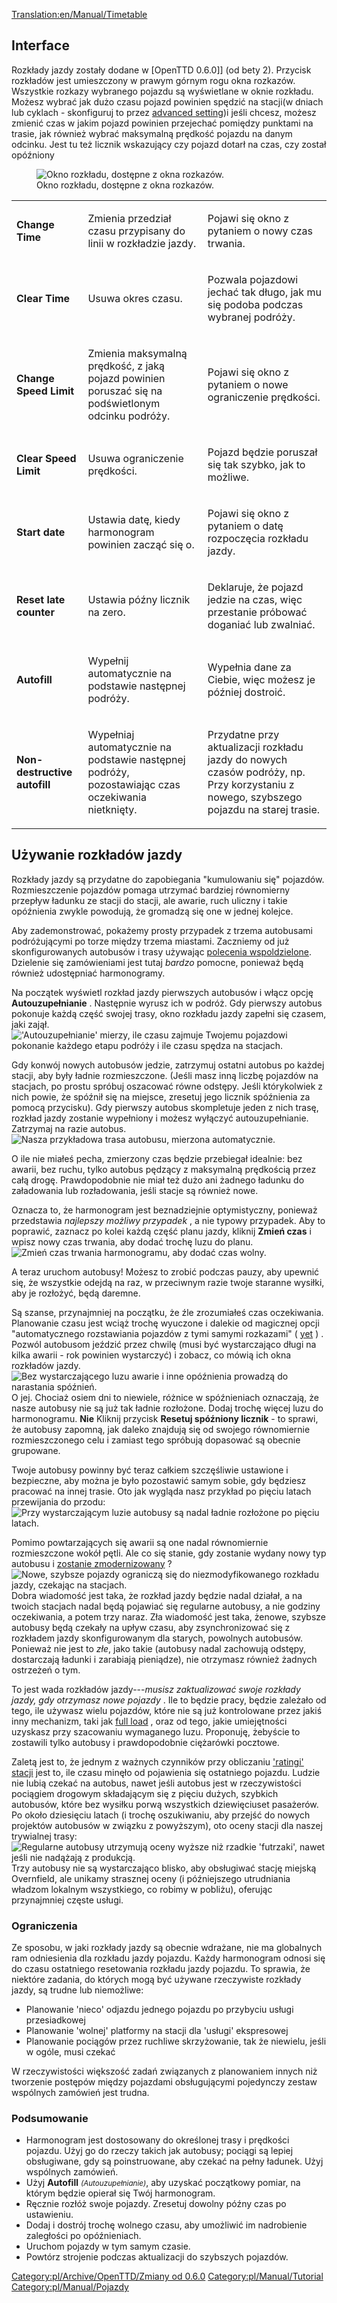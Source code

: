 [[Translation:en/Manual/Timetable]]
{{pl/Tłumaczenie|oryg. = en/Manual/Timetable
|Postępy =95
}}

== Interface ==
Rozkłady jazdy zostały dodane w [OpenTTD 0.6.0]] (od bety 2). Przycisk rozkładów jest umieszczony w prawym górnym rogu okna rozkazów. Wszystkie rozkazy wybranego pojazdu są wyświetlane w oknie rozkładu. Możesz wybrać jak dużo czasu pojazd powinien spędzić na stacji(w dniach lub cyklach - skonfiguruj to przez [[en/Archive/Manual/Settings/Advanced Settings/Interface#show-timetable-in-ticks-rather-than-days | advanced setting]])i jeśli chcesz, możesz zmienić czas w jakim pojazd powinien przejechać pomiędzy punktami na trasie, jak również wybrać maksymalną prędkość pojazdu na danym odcinku. Jest tu też licznik wskazujący czy pojazd dotarł na czas, czy został opóźniony

[[File:en/Manual/Orders-timetable.png|center|frame|Okno rozkładu, dostępne z okna rozkazów.]]

{|
| <span title='Zmienić czas'>'''Change Time'''</span>
|Zmienia przedział czasu przypisany do linii w rozkładzie jazdy.
| Pojawi się okno z pytaniem o nowy czas trwania.
|-
| <span title='Czyść Czas'>'''Clear Time'''</span>
|Usuwa okres czasu.
| Pozwala pojazdowi jechać tak długo, jak mu się podoba podczas wybranej podróży.
|-
| <span title='Zmień ograniczenie prędkości'>'''Change Speed Limit'''</span>
|Zmienia maksymalną prędkość, z jaką pojazd powinien poruszać się na podświetlonym odcinku podróży.
| Pojawi się okno z pytaniem o nowe ograniczenie prędkości.
|-
| <span title='Wyczyść ograniczenie prędkości'>'''Clear Speed Limit'''</span>
|Usuwa ograniczenie prędkości.
| Pojazd będzie poruszał się tak szybko, jak to możliwe.
|-
| <span title='Data rozpoczęcia'>'''Start date'''</span>
|Ustawia datę, kiedy harmonogram powinien zacząć się o.
| Pojawi się okno z pytaniem o datę rozpoczęcia rozkładu jazdy.
|-
| <span title='Zresetuj licznik późno'>'''Reset late counter'''</span>
|Ustawia późny licznik na zero.
| Deklaruje, że pojazd jedzie na czas, więc przestanie próbować doganiać lub zwalniać.
|-
| <span title='Autouzupełnianie'>'''Autofill'''</span>
|Wypełnij automatycznie na podstawie następnej podróży.
| Wypełnia dane za Ciebie, więc możesz je później dostroić.
|-
| <span title='Nieniszczące autouzupełnianie'>'''Non-destructive autofill'''</span> 
|Wypełniaj automatycznie na podstawie następnej podróży, pozostawiając czas oczekiwania nietknięty.
| Przydatne przy aktualizacji rozkładu jazdy do nowych czasów podróży, np. Przy korzystaniu z nowego, szybszego pojazdu na starej trasie.
|}
<!--{{en/Warning|Enabling autofill clears any previous timetable. Be sure to use non-destructive autofill, turned on by ctrl+clicking on an autofill button}}-->{{pl/Uwaga|Włączenie autouzupełniania usuwa wszystkie poprzednie plany jazdy. Pamiętaj, aby użyć niedestrukcyjnego autouzupełniania, włączanego przez Ctrl + kliknięcie przycisku autouzupełniania}}

<!-- [This section no longer appears as of OTTD 1.3.0.] '''Expected / Scheduled'''
|Switches Expected and Scheduled panels.
|Shows the times vehicles are scheduled or expected to arrive, expected panel taking the lateness/earliness into account.

{{note|Expected/scheduled times are avaible only for complete timetables that have already started}} ---><!-- 
     [Ta sekcja nie pojawia się już od OTTD 1.3.0.] '' 'Oczekiwany / zaplanowany' ''
| Przełączniki oczekiwane i zaplanowane panele.
| Pokazuje zaplanowane lub spodziewane przybycie pojazdów, przewidywany panel z uwzględnieniem spóźnienia/przedwczesności.

{{nota|Oczekiwane/zaplanowane godziny są dostępne tylko dla pełnych rozkładów jazdy, które już się rozpoczęły}} -->

== Używanie rozkładów jazdy ==
Rozkłady jazdy są przydatne do zapobiegania "kumulowaniu się" pojazdów. Rozmieszczenie pojazdów pomaga utrzymać bardziej równomierny przepływ ładunku ze stacji do stacji, ale awarie, ruch uliczny i takie opóźnienia zwykle powodują, że gromadzą się one w jednej kolejce.

Aby zademonstrować, pokażemy prosty przypadek z trzema autobusami podróżującymi po torze między trzema miastami. Zaczniemy od już skonfigurowanych autobusów i trasy używając [[<!--en/Manual/Orders#shared-orders-->pl/Manual/Polecenia#polecenia-wspoldzielone|polecenia wspoldzielone]]. Dzielenie się zamówieniami jest tutaj ''bardzo'' pomocne, ponieważ będą również udostępniać harmonogramy.

Na początek wyświetl rozkład jazdy pierwszych autobusów i włącz opcję '''Autouzupełnianie''' . Następnie wyrusz ich w podróż. Gdy pierwszy autobus pokonuje każdą część swojej trasy, okno rozkładu jazdy zapełni się czasem, jaki zajął.
[[File:en/Manual/Timetable-autofill.png|center|frame|'Autouzupełnianie' mierzy, ile czasu zajmuje Twojemu pojazdowi pokonanie każdego etapu podróży i ile czasu spędza na stacjach.]]

Gdy konwój nowych autobusów jedzie, zatrzymuj ostatni autobus po każdej stacji, aby były ładnie rozmieszczone. (Jeśli masz inną liczbę pojazdów na stacjach, po prostu spróbuj oszacować równe odstępy. Jeśli którykolwiek z nich powie, że spóźnił się na miejsce, zresetuj jego licznik spóźnienia za pomocą przycisku). Gdy pierwszy autobus skompletuje jeden z nich trasę, rozkład jazdy zostanie wypełniony i możesz wyłączyć autouzupełnianie. Zatrzymaj na razie autobus.
[[File:en/Manual/Timetable-autofilled.png|center|frame|Nasza przykładowa trasa autobusu, mierzona automatycznie.]]

O ile nie miałeś pecha, zmierzony czas będzie przebiegał idealnie: bez awarii, bez ruchu, tylko autobus pędzący z maksymalną prędkością przez całą drogę. Prawdopodobnie nie miał też dużo ani żadnego ładunku do załadowania lub rozładowania, jeśli stacje są również nowe.

Oznacza to, że harmonogram jest beznadziejnie optymistyczny, ponieważ przedstawia ''najlepszy możliwy przypadek'' , a nie typowy przypadek. Aby to poprawić, zaznacz po kolei każdą część planu jazdy, kliknij '''Zmień czas''' i wpisz nowy czas trwania, aby dodać trochę luzu do planu.
[[File:en/Manual/Timetable-slack.png|center|frame|Zmień czas trwania harmonogramu, aby dodać czas wolny.]]

A teraz uruchom autobusy! Możesz to zrobić podczas pauzy, aby upewnić się, że wszystkie odejdą na raz, w przeciwnym razie twoje staranne wysiłki, aby je rozłożyć, będą daremne.

Są szanse, przynajmniej na początku, że źle zrozumiałeś czas oczekiwania. Planowanie czasu jest wciąż trochę wyuczone i dalekie od magicznej opcji "automatycznego rozstawiania pojazdów z tymi samymi rozkazami" ( [http://bugs.openttd.org/task/1128 yet] ) . Pozwól autobusom jeździć przez chwilę (musi być wystarczająco długi na kilka awarii - rok powinien wystarczyć) i zobacz, co mówią ich okna rozkładów jazdy.
[[File:en/Manual/Timetable-runninglate.png|center|frame|Bez wystarczającego luzu awarie i inne opóźnienia prowadzą do narastania spóźnień.]]
O jej. Chociaż osiem dni to niewiele, różnice w spóźnieniach oznaczają, że nasze autobusy nie są już tak ładnie rozłożone. Dodaj trochę więcej luzu do harmonogramu. '''Nie''' Kliknij przycisk '''Resetuj spóźniony licznik''' - to sprawi, że autobusy zapomną, jak daleko znajdują się od swojego równomiernie rozmieszczonego celu i zamiast tego spróbują dopasować są obecnie grupowane.
<!--{{en/Note|If your buses are never late, and seem to be spending a lot of time waiting about at stations without transferring passengers, you probably added too much slack instead.}}-->{{pl/Informacja|Jeśli Twoje autobusy nigdy się nie spóźniają i wydaje się, że spędzają dużo czasu czekając na stacjach bez przesiadania pasażerów, prawdopodobnie zamiast tego dodałeś zbyt dużo luzu.}}

Twoje autobusy powinny być teraz całkiem szczęśliwie ustawione i bezpieczne, aby można je było pozostawić samym sobie, gdy będziesz pracować na innej trasie. Oto jak wygląda nasz przykład po pięciu latach przewijania do przodu:
[[File:en/Manual/Timetable-fiveyears.png|center|frame|Przy wystarczającym luzie autobusy są nadal ładnie rozłożone po pięciu latach.]]

Pomimo powtarzających się awarii są one nadal równomiernie rozmieszczone wokół pętli. Ale co się stanie, gdy zostanie wydany nowy typ autobusu i [[en/Manual/Replace vehicles|<span title='get upgraded'>zostanie zmodernizowany</span>]] ?
[[File:en/Manual/Timetable-newbus.png|center|frame|Nowe, szybsze pojazdy ograniczą się do niezmodyfikowanego rozkładu jazdy, czekając na stacjach.]]
Dobra wiadomość jest taka, że ​​rozkład jazdy będzie nadal działał, a na twoich stacjach nadal będą pojawiać się regularne autobusy, a nie godziny oczekiwania, a potem trzy naraz. Zła wiadomość jest taka, że ​​nowe, szybsze autobusy będą czekały na upływ czasu, aby zsynchronizować się z rozkładem jazdy skonfigurowanym dla starych, powolnych autobusów. Ponieważ nie jest to ''złe'', jako takie (autobusy nadal zachowują odstępy, dostarczają ładunki i zarabiają pieniądze), nie otrzymasz również żadnych ostrzeżeń o tym.

To jest wada rozkładów jazdy---''musisz zaktualizować swoje rozkłady jazdy, gdy otrzymasz nowe pojazdy'' . Ile to będzie pracy, będzie zależało od tego, ile używasz wielu pojazdów, które nie są już kontrolowane przez jakiś inny mechanizm, taki jak [[<!--en/Manual/Orders#full-load-->pl/Manual/Polecenia#pelen-zaladunek|full load]] , oraz od tego, jakie umiejętności uzyskasz przy szacowaniu wymaganego luzu. Proponuję, żebyście to zostawili tylko autobusy i prawdopodobnie ciężarówki pocztowe.

Zaletą jest to, że jednym z ważnych czynników przy obliczaniu  [[<!--en/Manual/Game Mechanics/Main Page#station-rating-->pl/Manual/Game Mechanics/Main Page#ocena-stacji|'ratingi' stacji]] jest to, ile czasu minęło od pojawienia się ostatniego pojazdu. Ludzie nie lubią czekać na autobus, nawet jeśli autobus jest w rzeczywistości pociągiem drogowym składającym się z pięciu dużych, szybkich autobusów, które bez wysiłku porwą wszystkich dziewięciuset pasażerów. Po około dziesięciu latach (i trochę oszukiwaniu, aby przejść do nowych projektów autobusów w związku z powyższym), oto oceny stacji dla naszej trywialnej trasy:
[[File:en/Manual/Timetable-ratings.png|center|frame|Regularne autobusy utrzymują oceny wyższe niż rzadkie 'futrzaki', nawet jeśli nie nadążają z produkcją.]]
Trzy autobusy nie są wystarczająco blisko, aby obsługiwać stację miejską Overnfield, ale unikamy strasznej oceny (i późniejszego utrudniania władzom lokalnym wszystkiego, co robimy w pobliżu), oferując przynajmniej częste usługi.

=== Ograniczenia ===
Ze sposobu, w jaki rozkłady jazdy są obecnie wdrażane, nie ma globalnych ram odniesienia dla rozkładu jazdy pojazdu. Każdy harmonogram odnosi się do czasu ostatniego resetowania rozkładu jazdy pojazdu. To sprawia, że ​​niektóre zadania, do których mogą być używane rzeczywiste rozkłady jazdy, są trudne lub niemożliwe:
* Planowanie <span title=slightly>'nieco'</span> odjazdu jednego pojazdu po przybyciu usługi przesiadkowej
* Planowanie <span title=free>'wolnej'</span> platformy na stacji dla <span title=service>'usługi'</span> ekspresowej
* Planowanie pociągów przez ruchliwe skrzyżowanie, tak że niewielu, jeśli w ogóle, musi czekać
W rzeczywistości większość zadań związanych z planowaniem innych niż tworzenie postępów między pojazdami obsługującymi pojedynczy zestaw wspólnych zamówień jest trudna.

=== Podsumowanie ===
* Harmonogram jest dostosowany do określonej trasy i prędkości pojazdu. Użyj go do rzeczy takich jak autobusy; pociągi są lepiej obsługiwane, gdy są poinstruowane, aby czekać na pełny ładunek. Użyj wspólnych zamówień.
* Użyj  '''Autofill''' <small>''(Autouzupełnianie)''</small>, aby uzyskać początkowy pomiar, na którym będzie opierał się Twój harmonogram.
* Ręcznie rozłóż swoje pojazdy. Zresetuj dowolny późny czas po ustawieniu.
* Dodaj i dostrój trochę wolnego czasu, aby umożliwić im nadrobienie zaległości po opóźnieniach.
* Uruchom pojazdy w tym samym czasie.
* Powtórz strojenie podczas aktualizacji do szybszych pojazdów.

[[Category:pl/Archive/OpenTTD/Zmiany od 0.6.0]] [[Category:pl/Manual/Tutorial]] [[Category:pl/Manual/Pojazdy]]